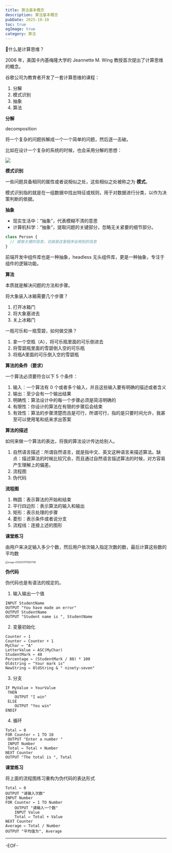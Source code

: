 ```yaml
---
title: 算法基本概念
description: 算法基本概念
pubDate: 2025-10-10
toc: true
ogImage: true
category: 算法
---
```


🙋什么是计算思维？

2006 年，美国卡内基梅隆大学的 Jeannette M. Wing 教授首次提出了计算思维的概念。

谷歌公司为教育者开发了一套计算思维的课程：

1. 分解
2. 模式识别
3. 抽象
4. 算法

**分解**

decomposition

将一个复杂的问题拆解成一个一个简单的问题，然后逐一击破。

比如在设计一个复杂的系统的时候，也会采用分解的思想：

![](https://raw.githubusercontent.com/wangshengliang-wsl/blog/main/img/20251015142620796.png)

**模式识别**

一些问题具备相同的属性或者说相似之处，这些相似之处被称之为 **模式**。

模式识别指的就是在一组数据中找出特征或规则，用于对数据进行分类，以作为决策判断的依据。

**抽象**

- 现实生活中：“抽象”，代表模糊不清的意思
- 计算机科学：“抽象”，提取问题的关键部分，忽略无关紧要的细节部分。

```js
class Person {
  // 提取关键的信息，也就是这里程序会用到的信息
}
```

前端开发中组件库也是一种抽象，headless 无头组件库，更是一种抽象，专注于组件的逻辑功能。

**算法**

本质就是解决问题的方法和步骤。

将大象装入冰箱需要几个步骤？

1. 打开冰箱门
2. 将大象塞进去
3. 关上冰箱门

一瓶可乐和一瓶雪碧，如何做交换？

1. 拿一个空瓶（A），将可乐瓶里面的可乐倒进去
2. 将雪碧瓶里面的雪碧倒入空的可乐瓶
3. 将瓶A里面的可乐倒入空的雪碧瓶

**算法的条件（要求）**

一个算法必须要符合以下 5 个条件：

1. 输入：一个算法有 0 个或者多个输入，并且这些输入要有明确的描述或者含义
2. 输出：至少会有一个输出结果
3. 明确性：算法设计中的每一个步骤必须是简洁明确的
4. 有限性：你设计的算法在有限的步骤后会结束
5. 有效性：算法的步骤清楚而且是可行，所谓可行，指的是只要时间允许，我甚至可以使用笔和纸来求出答案

**算法的描述**

如何来做一个算法的表达，将我的算法设计传达给别人。

1. 自然语言描述：所谓自然语言，就是指中文、英文这种语言来描述算法。缺点：描述算法的时候比较冗余，而且通过自然语言描述算法的时候，对方容易产生理解上的偏差。
2. 流程图
3. 伪代码

**流程图**

1. 椭圆：表示算法的开始和结束
2. 平行四边形：表示算法的输入和输出
3. 矩形：表示处理的步骤
4. 菱形：表示条件或者说分支
5. 流程线：连接上述的图形

**课堂练习**

由用户来决定输入多少个数，然后用户依次输入指定次数的数，最后计算这些数的平均数

<img
  src="https://xiejie-typora.oss-cn-chengdu.aliyuncs.com/2025-03-11-031922.png"
  alt="image-20250311111921736"
  style="zoom:50%;"
/>

**伪代码**

伪代码也是有语法的规定的。

1. 输入输出一个值

```pseudocode
INPUT StudentName
OUTPUT "You have made an error"
OUTPUT StudentName
OUTPUT "Student name is ", StudentName
```

2. 变量初始化

```pseudocode
Counter ← 1
Counter ← Counter + 1
MyChar ← "A"
LetterValue ← ASC(MyChar)
StudentMark ← 40
Percentage ← (StudentMark / 80) * 100
Oldstring ← "Your mark is"
NewString ← OldString & " ninety-seven"
```

3. 分支

```pseudocode
IF MyValue > YourValue
 THEN
 	OUTPUT "I win"
 ELSE
 	OUTPUT "You win"
ENDIF
```

4. 循环

```pseudocode
Total ← 0
FOR Counter ← 1 TO 10
 OUTPUT "Enter a number "
 INPUT Number
 Total ← Total + Number
NEXT Counter
OUTPUT "The total is ", Total
```

**课堂练习**

将上面的流程图练习重构为伪代码的表达形式

```pseudocode
Total ← 0
OUTPUT "请输入次数"
INPUT Number
FOR Counter ← 1 TO Number
	OUTPUT "请输入一个数"
	INPUT Value
	Total ← Total + Value
NEXT Counter
Average ← Total / Number
OUTPUT "平均值为", Average
```

---

-EOF-
